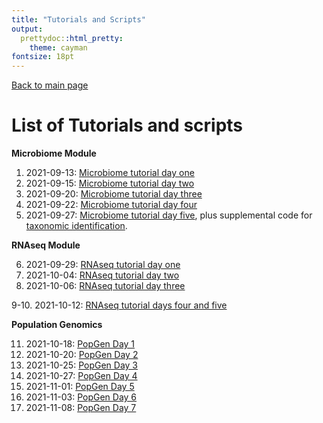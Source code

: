 ```yaml
---
title: "Tutorials and Scripts"
output:
  prettydoc::html_pretty:
    theme: cayman
fontsize: 18pt
---
```


[Back to main page](index.html)

# List of Tutorials and scripts

**Microbiome Module**

1. 2021-09-13: [Microbiome tutorial day one](2021-09-13_microbiome_Day1.html)
2. 2021-09-15: [Microbiome tutorial day two](2021-09-15_microbiome_Day2.html)
3. 2021-09-20: [Microbiome tutorial day three](2021-09-20_microbiome_Day3.html)
4. 2021-09-22: [Microbiome tutorial day four](2021-09-22_microbiome_Day4.html)
5. 2021-09-27: [Microbiome tutorial day five](2021-09-27_microbiome_Day5.html), plus supplemental code for [taxonomic identification](2021_09_27_microbiome_supp_taxaID.html).

**RNAseq Module**

6. 2021-09-29: [RNAseq tutorial day one](2021-09-29_RNAseq_Day1.html)
7. 2021-10-04: [RNAseq tutorial day two](2021-10-04_RNAseq_Day2.html)
8. 2021-10-06: [RNAseq tutorial day three](2021-10-06_RNAseq_Day3.html)

9-10. 2021-10-12: [RNAseq tutorial days four and five](2021-10-11_RNAseq_Day4.html)

**Population Genomics**

11. 2021-10-18: [PopGen Day 1](2021-10-18_PopGenomics_Day1.html)
12. 2021-10-20: [PopGen Day 2](2021-10-20_PopGenomics_Day2.html)
13. 2021-10-25: [PopGen Day 3](2021-10-25_PopGenomics_Day3.html)
14. 2021-10-27: [PopGen Day 4](2021-10-27_PopGenomics_Day4.html)
15. 2021-11-01: [PopGen Day 5](2021-11-01_PopGenomics_Day5.html)
16. 2021-11-03: [PopGen Day 6](2021-11-03_PopGenomics_Day6 (1).html)
17. 2021-11-08: [PopGen Day 7](2021-11-08_PopGenomics_Day7 (1).html)
